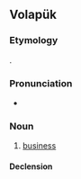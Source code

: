 {{also|jaf|jàf}}
==Volapük==

===Etymology===
{{borrowing|vo|de|Geschäft||business}}.

===Pronunciation===
* {{IPA|/ʃɛf/|lang=vo}}

===Noun===
{{vo-noun}}

# [[business]]

====Declension====
{{vo-decl-noun}}